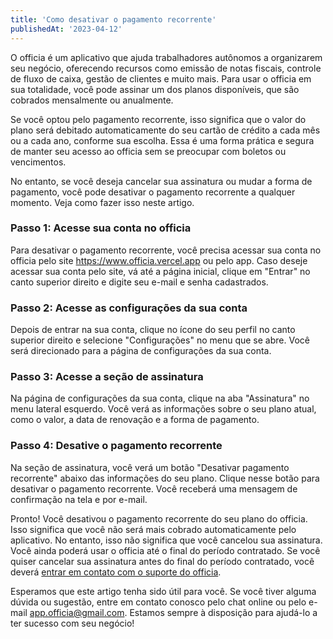 ```yaml
---
title: 'Como desativar o pagamento recorrente'
publishedAt: '2023-04-12'
---
```


O officia é um aplicativo que ajuda trabalhadores autônomos a organizarem seu negócio, oferecendo
recursos como emissão de notas fiscais, controle de fluxo de caixa, gestão de clientes e muito mais.
Para usar o officia em sua totalidade, você pode assinar um dos planos disponíveis, que são cobrados
mensalmente ou anualmente.

Se você optou pelo pagamento recorrente, isso significa que o valor do plano será debitado
automaticamente do seu cartão de crédito a cada mês ou a cada ano, conforme sua escolha. Essa é uma
forma prática e segura de manter seu acesso ao officia sem se preocupar com boletos ou vencimentos.

No entanto, se você deseja cancelar sua assinatura ou mudar a forma de pagamento, você pode
desativar o pagamento recorrente a qualquer momento. Veja como fazer isso neste artigo.

### Passo 1: Acesse sua conta no officia

Para desativar o pagamento recorrente, você precisa acessar sua conta no officia pelo site
https://www.officia.vercel.app ou pelo app. Caso deseje acessar sua conta pelo site, vá até a página
inicial, clique em "Entrar" no canto superior direito e digite seu e-mail e senha cadastrados.

### Passo 2: Acesse as configurações da sua conta

Depois de entrar na sua conta, clique no ícone do seu perfil no canto superior direito e selecione
"Configurações" no menu que se abre. Você será direcionado para a página de configurações da sua
conta.

### Passo 3: Acesse a seção de assinatura

Na página de configurações da sua conta, clique na aba "Assinatura" no menu lateral esquerdo. Você
verá as informações sobre o seu plano atual, como o valor, a data de renovação e a forma de
pagamento.

### Passo 4: Desative o pagamento recorrente

Na seção de assinatura, você verá um botão "Desativar pagamento recorrente" abaixo das informações
do seu plano. Clique nesse botão para desativar o pagamento recorrente. Você receberá uma mensagem
de confirmação na tela e por e-mail.

Pronto! Você desativou o pagamento recorrente do seu plano do officia. Isso significa que você não
será mais cobrado automaticamente pelo aplicativo. No entanto, isso não significa que você cancelou
sua assinatura. Você ainda poderá usar o officia até o final do período contratado. Se você quiser
cancelar sua assinatura antes do final do período contratado, você deverá
[entrar em contato com o suporte do officia](https://officia.vercel.app/contact).

Esperamos que este artigo tenha sido útil para você. Se você tiver alguma dúvida ou sugestão, entre
em contato conosco pelo chat online ou pelo e-mail app.officia@gmail.com. Estamos sempre à
disposição para ajudá-lo a ter sucesso com seu negócio!
